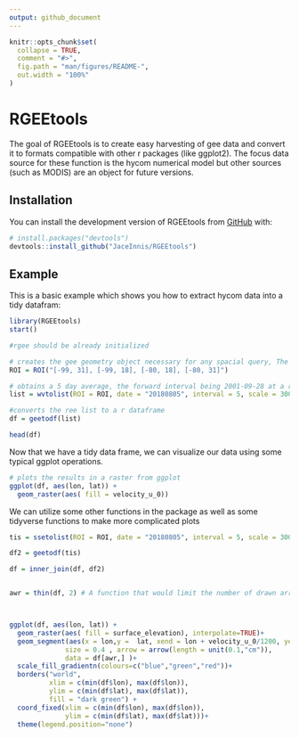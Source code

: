 ```yaml
---
output: github_document
---
```


<!-- README.md is generated from README.Rmd. Please edit that file -->

```r
knitr::opts_chunk$set(
  collapse = TRUE,
  comment = "#>",
  fig.path = "man/figures/README-",
  out.width = "100%"
)
```

# RGEEtools

<!-- badges: start -->
<!-- badges: end -->

The goal of RGEEtools is to create easy harvesting of gee data and convert it to formats compatible with other r packages (like ggplot2). The focus data source for these function is the hycom numerical model but other sources (such as MODIS) are an object for future versions. 

## Installation

You can install the development version of RGEEtools from [GitHub](https://github.com/) with:

``` r
# install.packages("devtools")
devtools::install_github("JaceInnis/RGEEtools")
```

## Example

This is a basic example which shows you how to extract hycom data into a tidy datafram:

```r

library(RGEEtools)
start()

```


```r
#rgee should be already initialized 

# creates the gee geometry object necessary for any spacial query, The format of the string is copied and pasted from the gee gui. 
ROI = ROI("[-99, 31], [-99, 18], [-80, 18], [-80, 31]")

# obtains a 5 day average, the forward interval being 2001-09-28 at a resolution of 30,000 meters within the region of interest. 
list = wvtolist(ROI = ROI, date = "20180805", interval = 5, scale = 30000, depth = 0)

#converts the ree list to a r dataframe
df = geetodf(list)

head(df)

```


Now that we have a tidy data frame, we can visualize our data using some typical ggplot operations. 

```r
# plots the results in a raster from ggplot
ggplot(df, aes(lon, lat)) +
  geom_raster(aes( fill = velocity_u_0))

```



We can utilize some other functions in the package as well as some tidyverse functions to make more complicated plots


```r


tis = ssetolist(ROI = ROI, date = "20180805", interval = 5, scale = 30000)

df2 = geetodf(tis)

df = inner_join(df, df2)


awr = thin(df, 2) # A function that would limit the number of drawn arrows by 2



ggplot(df, aes(lon, lat)) +
  geom_raster(aes( fill = surface_elevation), interpolate=TRUE)+
  geom_segment(aes(x = lon,y =  lat, xend = lon + velocity_u_0/1200, yend = lat + velocity_v_0/1200),
              size = 0.4 , arrow = arrow(length = unit(0.1,"cm")), 
              data = df[awr,] )+
  scale_fill_gradientn(colours=c("blue","green","red"))+
  borders("world", 
          xlim = c(min(df$lon), max(df$lon)), 
          ylim = c(min(df$lat), max(df$lat)),
          fill = "dark green") +
  coord_fixed(xlim = c(min(df$lon), max(df$lon)),
              ylim = c(min(df$lat), max(df$lat)))+
  theme(legend.position="none")



```



